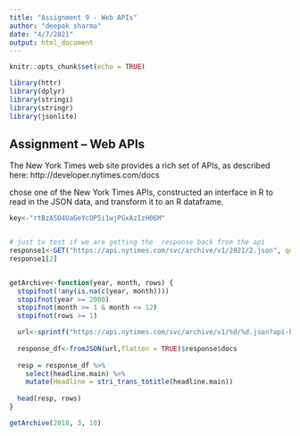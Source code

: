 ---
title: "Assignment 9 - Web APIs"
author: "deepak sharma"
date: "4/7/2021"
output: html_document
---

```{r setup, include=FALSE}
knitr::opts_chunk$set(echo = TRUE)
```
```{r}
library(httr)
library(dplyr)
library(stringi)
library(stringr)
library(jsonlite)

```

##  Assignment – Web APIs

The New York Times web site provides a rich set of APIs, as described here: http://developer.nytimes.com/docs

chose one of the New York Times APIs, constructed an interface in R to read in the JSON data, and transform it to an R dataframe.

```{r web Apis}
key<-"rtBzASO4UaGeYcOP5i1wjPGxAzIzH06M"


# just to test if we are getting the  response back from the api
response1<-GET("https://api.nytimes.com/svc/archive/v1/2021/2.json", query = list(api_key = key, order = "by-title", offset = 20))
response1[2]


getArchive<-function(year, month, rows) {
  stopifnot(!any(is.na(c(year, month))))
  stopifnot(year >= 2000)
  stopifnot(month >= 1 & month <= 12)
  stopifnot(rows >= 1)

  url<-sprintf("https://api.nytimes.com/svc/archive/v1/%d/%d.json?api-key=%s", year, month, key)
  
  response_df<-fromJSON(url,flatten = TRUE)$response$docs
  
  resp = response_df %>%
    select(headline.main) %>%
    mutate(Headline = stri_trans_totitle(headline.main))
  
  head(resp, rows)
}

getArchive(2018, 3, 10)
```

